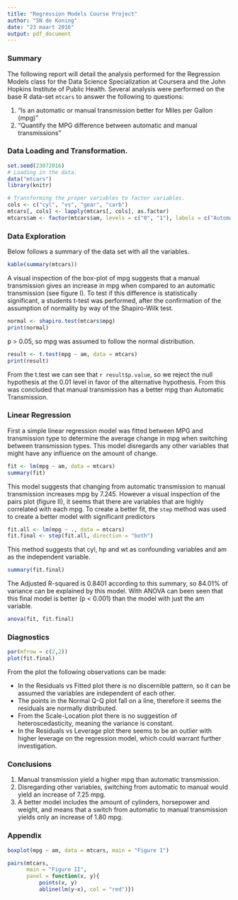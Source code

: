 ```yaml
---
title: "Regression Models Course Project"
author: "SN de Koning"
date: "23 maart 2016"
output: pdf_document
---
```


### Summary

The following report will detail the analysis performed for the Regression Models class for the Data Science Specialization at Coursera and the John Hopkins Institute of Public Health. 
Several analysis were performed on the base R data-set `mtcars` to answer the following to questions:

1. “Is an automatic or manual transmission better for Miles per Gallon (mpg)”
2. "Quantify the MPG difference between automatic and manual transmissions"

### Data Loading and Transformation.
```r
set.seed(23072016)
# Loading in the data.
data("mtcars")
library(knitr)

# Transforming the proper variables to factor variables. 
cols <- c("cyl", "vs", "gear", "carb")
mtcars[, cols] <- lapply(mtcars[, cols], as.factor)
mtcars$am <- factor(mtcars$am, levels = c("0", "1"), labels = c("Automatic", "Manual"))
```

### Data Exploration

Below follows a summary of the data set with all the variables.

```r
kable(summary(mtcars))
```

A visual inspection of the box-plot of mpg suggests that a manual transmission gives an increase in mpg when compared to an automatic transmission (see figure I). To test if this difference is statistically significant, a students t-test was performed, after the confirmation of the assumption of normality by way of the Shapiro-Wilk test. 

```r
normal <- shapiro.test(mtcars$mpg)
print(normal)
```
p > 0.05, so mpg was assumed to follow the normal distribution.


```r
result <- t.test(mpg ~ am, data = mtcars)
print(result)
```

From the t.test we can see that `r result$p.value`, so we reject the null hypothesis at the 0.01 level in favor of the alternative hypothesis. From this was concluded that manual transmission has a better mpg than Automatic Transmission.

### Linear Regression

First a simple linear regression model was fitted between MPG and transmission type to determine the average change in mpg when switching between transmission types. This model disregards any other variables that might have any influence on the amount of change.

```r
fit <- lm(mpg ~ am, data = mtcars)
summary(fit)
```

This model suggests that changing from automatic transmission to manual transmission increases mpg by 7.245. However a visual inspection of the pairs plot (figure II), it seems that there are variables that are highly correlated with each mpg. To create a better fit, the `step` method was used to create a better model with significant predictors

```r
fit.all <- lm(mpg ~ ., data = mtcars)
fit.final <- step(fit.all, direction = "both")
```
This method suggests that cyl, hp and wt as confounding variables and am as the independent variable.
```r
summary(fit.final)
```

The Adjusted R-squared is 0.8401 according to this summary, so 84.01% of variance can be explained by this model.
With ANOVA can been seen that this final model is better (p < 0.001) than the model with just the am variable.

```r
anova(fit, fit.final)
```


### Diagnostics

```r
par(mfrow = c(2,2))
plot(fit.final)
```

From the plot the following observations can be made: 

* In the Residuals vs Fitted plot there is no discernible pattern, so it can be assumed the variables are independent of each other. 
* The points in the Normal Q-Q plot fall on a line, therefore it seems the residuals are normally distributed.
* From the Scale-Location plot there is no suggestion of heteroscedasticity, meaning the variance is constant. 
* In the Residuals vs Leverage plot there seems to be an outlier with higher leverage on the regression model, which could warrant further investigation. 

### Conclusions

1. Manual transmission yield a higher mpg than automatic transmission.
2. Disregarding other variables, switching from automatic to manual would yield an increase of 7.25 mpg.
3. A better model includes the amount of cylinders, horsepower and weight, and means that a switch from automatic to manual transmission yields only an increase of 1.80 mpg.

### Appendix

```r
boxplot(mpg ~ am, data = mtcars, main = "Figure I")
```

```r
pairs(mtcars,
      main = "Figure II",
      panel = function(x, y){
          points(x, y)
          abline(lm(y~x), col = "red")})
```

